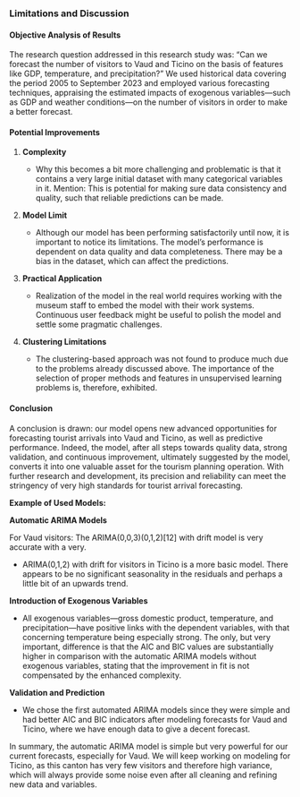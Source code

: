 ### **Limitations and Discussion**

#### **Objective Analysis of Results**

The research question addressed in this research study was: "Can we forecast the number of visitors to Vaud and Ticino on the basis of features like GDP, temperature, and precipitation?" We used historical data covering the period 2005 to September 2023 and employed various forecasting techniques, appraising the estimated impacts of exogenous variables—such as GDP and weather conditions—on the number of visitors in order to make a better forecast.

#### **Potential Improvements**

1.  **Complexity**

    -   Why this becomes a bit more challenging and problematic is that it contains a very large initial dataset with many categorical variables in it. Mention: This is potential for making sure data consistency and quality, such that reliable predictions can be made.

2.  **Model Limit**

    -   Although our model has been performing satisfactorily until now, it is important to notice its limitations. The model's performance is dependent on data quality and data completeness. There may be a bias in the dataset, which can affect the predictions.

3.  **Practical Application**

    -   Realization of the model in the real world requires working with the museum staff to embed the model with their work systems. Continuous user feedback might be useful to polish the model and settle some pragmatic challenges.

4.  **Clustering Limitations**

    -   The clustering-based approach was not found to produce much due to the problems already discussed above. The importance of the selection of proper methods and features in unsupervised learning problems is, therefore, exhibited.

#### **Conclusion**

A conclusion is drawn: our model opens new advanced opportunities for forecasting tourist arrivals into Vaud and Ticino, as well as predictive performance. Indeed, the model, after all steps towards quality data, strong validation, and continuous improvement, ultimately suggested by the model, converts it into one valuable asset for the tourism planning operation. With further research and development, its precision and reliability can meet the stringency of very high standards for tourist arrival forecasting.

**Example of Used Models:**

**Automatic ARIMA Models**

For Vaud visitors: The ARIMA(0,0,3)(0,1,2)\[12\] with drift model is very accurate with a very.

-   ARIMA(0,1,2) with drift for visitors in Ticino is a more basic model. There appears to be no significant seasonality in the residuals and perhaps a little bit of an upwards trend.

**Introduction of Exogenous Variables**

-   All exogenous variables—gross domestic product, temperature, and precipitation—have positive links with the dependent variables, with that concerning temperature being especially strong. The only, but very important, difference is that the AIC and BIC values are substantially higher in comparison with the automatic ARIMA models without exogenous variables, stating that the improvement in fit is not compensated by the enhanced complexity.

**Validation and Prediction**

-   We chose the first automated ARIMA models since they were simple and had better AIC and BIC indicators after modeling forecasts for Vaud and Ticino, where we have enough data to give a decent forecast.

In summary, the automatic ARIMA model is simple but very powerful for our current forecasts, especially for Vaud. We will keep working on modeling for Ticino, as this canton has very few visitors and therefore high variance, which will always provide some noise even after all cleaning and refining new data and variables.
